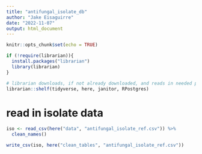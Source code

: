 ```yaml
---
title: "antifungal_isolate_db"
author: "Jake Eisaguirre"
date: "2022-11-07"
output: html_document
---
```


```r
knitr::opts_chunk$set(echo = TRUE)

if (!require(librarian)){
  install.packages("librarian")
  library(librarian)
}

# librarian downloads, if not already downloaded, and reads in needed packages
librarian::shelf(tidyverse, here, janitor, RPostgres)
```

# read in isolate data
```r

iso <- read_csv(here("data", "antifungal_isolate_ref.csv")) %>% 
  clean_names()

write_csv(iso, here("clean_tables", "antifungal_isolate_ref.csv"))
```

